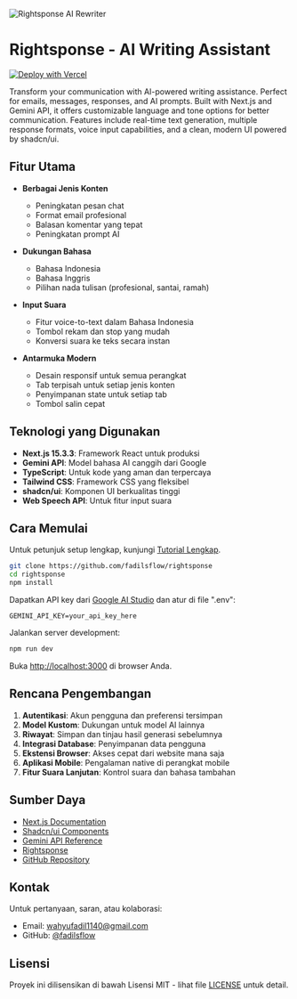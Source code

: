 <Image
  src="https://res.cloudinary.com/dxurnpbrc/image/upload/v1752719903/RIGHTSPONSE_jzqpkh.png"
  alt="Rightsponse AI Rewriter"
  width={1000}
  height={1000}
/>

# Rightsponse - AI Writing Assistant

[![Deploy with Vercel](https://vercel.com/button)](https://vercel.com/new/clone?repository-url=https://github.com/fadilsflow/rightsponse)

Transform your communication with AI-powered writing assistance. Perfect for emails, messages, responses, and AI prompts. Built with Next.js and Gemini API, it offers customizable language and tone options for better communication. Features include real-time text generation, multiple response formats, voice input capabilities, and a clean, modern UI powered by shadcn/ui.

## Fitur Utama

- **Berbagai Jenis Konten**
  - Peningkatan pesan chat
  - Format email profesional
  - Balasan komentar yang tepat
  - Peningkatan prompt AI
- **Dukungan Bahasa**
  - Bahasa Indonesia
  - Bahasa Inggris
  - Pilihan nada tulisan (profesional, santai, ramah)

- **Input Suara**
  - Fitur voice-to-text dalam Bahasa Indonesia
  - Tombol rekam dan stop yang mudah
  - Konversi suara ke teks secara instan

- **Antarmuka Modern**
  - Desain responsif untuk semua perangkat
  - Tab terpisah untuk setiap jenis konten
  - Penyimpanan state untuk setiap tab
  - Tombol salin cepat

## Teknologi yang Digunakan

- **Next.js 15.3.3**: Framework React untuk produksi
- **Gemini API**: Model bahasa AI canggih dari Google
- **TypeScript**: Untuk kode yang aman dan terpercaya
- **Tailwind CSS**: Framework CSS yang fleksibel
- **shadcn/ui**: Komponen UI berkualitas tinggi
- **Web Speech API**: Untuk fitur input suara

## Cara Memulai

Untuk petunjuk setup lengkap, kunjungi [Tutorial Lengkap](https://fadils.xyz/blog/posts/membuat-ai-rewriter-dengan-gemini-api-dan-Nextjs).

```bash
git clone https://github.com/fadilsflow/rightsponse
cd rightsponse
npm install
```

Dapatkan API key dari [Google AI Studio](https://aistudio.google.com/apikey) dan atur di file ".env":

```env
GEMINI_API_KEY=your_api_key_here
```

Jalankan server development:

```bash
npm run dev
```

Buka [http://localhost:3000](http://localhost:3000) di browser Anda.

## Rencana Pengembangan

1. **Autentikasi**: Akun pengguna dan preferensi tersimpan
2. **Model Kustom**: Dukungan untuk model AI lainnya
3. **Riwayat**: Simpan dan tinjau hasil generasi sebelumnya
4. **Integrasi Database**: Penyimpanan data pengguna
5. **Ekstensi Browser**: Akses cepat dari website mana saja
6. **Aplikasi Mobile**: Pengalaman native di perangkat mobile
7. **Fitur Suara Lanjutan**: Kontrol suara dan bahasa tambahan

## Sumber Daya

- [Next.js Documentation](https://nextjs.org/)
- [Shadcn/ui Components](https://ui.shadcn.com/)
- [Gemini API Reference](https://ai.google.dev/docs)
- [Rightsponse](https://rs.fadils.xyz)
- [GitHub Repository](https://github.com/fadilsflow/rightsponse)

## Kontak

Untuk pertanyaan, saran, atau kolaborasi:

- Email: [wahyufadil1140@gmail.com](mailto:wahyufadil1140@gmail.com)
- GitHub: [@fadilsflow](https://github.com/fadilsflow)

## Lisensi

Proyek ini dilisensikan di bawah Lisensi MIT - lihat file [LICENSE](https://github.com/fadilsflow/rightsponse/blob/main/LICENSE) untuk detail.
